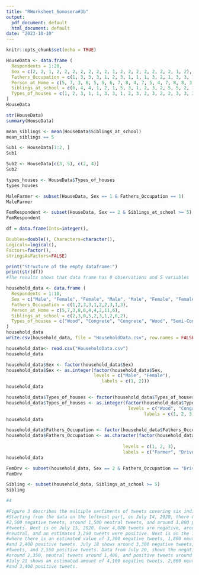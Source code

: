 ```yaml
---
title: "RWorksheet_Somosera#3b"
output:
  pdf_document: default
  html_document: default
date: "2023-10-10"
---
```


```r
knitr::opts_chunk$set(echo = TRUE)
```


```r
HouseData <- data.frame (
  Respondents = 1:20, 
  Sex = c(2, 2, 1, 2, 2, 2, 2, 2, 2, 2, 1, 2, 2, 2, 2, 2, 2, 2, 1, 2), 
  Fathers_Occupation = c(1, 3, 3, 3, 1, 2, 3, 1, 1, 1, 3, 2, 1, 3, 3, 1, 3, 1, 2, 1), 
  Person_at_Home = c(5, 7, 3, 8, 5, 9, 6, 7, 8, 4, 7, 5, 4, 7, 8, 8, 3, 11, 7, 6),
  Siblings_at_school = c(6, 4, 4, 1, 2, 1, 5, 3, 1, 2, 3, 2, 5, 5, 2, 1, 2, 5, 3, 2),
  Types_of_houses = c(1, 2, 3, 1, 1, 3, 3, 1, 2, 3, 2, 3, 2, 2, 3, 3, 3, 3, 3, 2)
)
HouseData
```
```r
str(HouseData)
summary(HouseData)
```

```r
mean_siblings <- mean(HouseData$Siblings_at_school)
mean_siblings == 5
```

```r
Sub1 <- HouseData[1:2, ]
Sub1
```

```r
Sub2 <- HouseData[c(3, 5), c(2, 4)]
Sub2
```

```r
types_houses <- HouseData$Types_of_houses
types_houses
```

```r
MaleFarmer <- subset(HouseData, Sex == 1 & Fathers_Occupation == 1)
MaleFarmer
```

```r
FemRespondent <- subset(HouseData, Sex == 2 & Siblings_at_school >= 5)
FemRespondent
```

```r
df = data.frame(Ints=integer(),

Doubles=double(), Characters=character(),
Logicals=logical(),
Factors=factor(),
stringsAsFactors=FALSE)

print("Structure of the empty dataframe:")
print(str(df))
#The results shows that data frame has 0 observations and 5 variables
```

```r
household_data <- data.frame (
  Respondents = 1:10, 
  Sex = c("Male", "Female", "Female", "Male", "Male", "Female", "Female", "Male", "Female", "Male"), 
  Fathers_Occupation = c(1,2,3,3,1,2,2,3,1,3), 
  Person_at_Home = c(5,7,3,8,6,4,4,2,11,6),
  Siblings_at_school = c(2,3,0,5,2,3,1,2,6,2),
  Types_of_houses = c("Wood", "Congrete", "Congrete", "Wood", "Semi-Congrete", "Semi-Congrete", "Wood", "Semi-Congrete", "Semi-Congrete", "Congrete")
)
household_data
write.csv(household_data, file = "HouseholdData.csv", row.names = FALSE)

household_data<- read.csv("HouseholdData.csv")
household_data
```

```r
household_data$Sex <- factor(household_data$Sex)
household_data$Sex <- as.integer(factor(household_data$Sex, 
                                 levels = c("Male", "Female"),
                                    labels = c(1, 2)))
household_data
```

```r
household_data$Types_of_houses <- factor(household_data$Types_of_houses)
household_data$Types_of_houses <- as.integer(factor(household_data$Types_of_houses,
                                              levels = c("Wood", "Congrete", "Semi-Congrete"),
                                                    labels = c(1, 2, 3)))
household_data
```

```r
household_data$Fathers_Occupation <- factor(household_data$Fathers_Occupation)
household_data$Fathers_Occupation <- as.character(factor(household_data$Fathers_Occupation,
                                            
                                            levels = c(1, 2, 3),
                                            labels = c("Farmer", "Driver", "Others")))
household_data
```

```r
FemDrv <- subset(household_data, Sex == 2 & Fathers_Occupation == "Driver")
FemDrv
```

```r
Sibling <- subset(household_data, Siblings_at_school >= 5)
Sibling
```

```r
#4

#Figure 3 describes the multiple sentiments of tweets covering six individual days in July. 
#Starting from the data on the leftmost part, on July 14, 2020, there were almost
#2,500 negative tweets, around 1,500 neutral tweets, and around 1,800 positive
#tweets. Next is on July 15, 2020. Over 4,000 tweets are negative, around 2,800 are
#neutral, and an estimated 3,250 tweets were positive. Next is on the 17th of July
#where there is an estimated value of 3,300 negative tweets, 1,800 neutral tweets,
#and 2,400 positive tweets. July 18 shows around 3,300 negative tweets, 2,220 neutral
#tweets, and 2,550 positive tweets. Data from July 20, shows the negative tweets
#around 2,350, neutral tweets around 1,400, and positive tweets around 1,700. Lastly,
#July 21 shows an estimated amount of 4,100 negative tweets, 2,800 neutral tweets,
#and 3,400 positive tweets.

```

